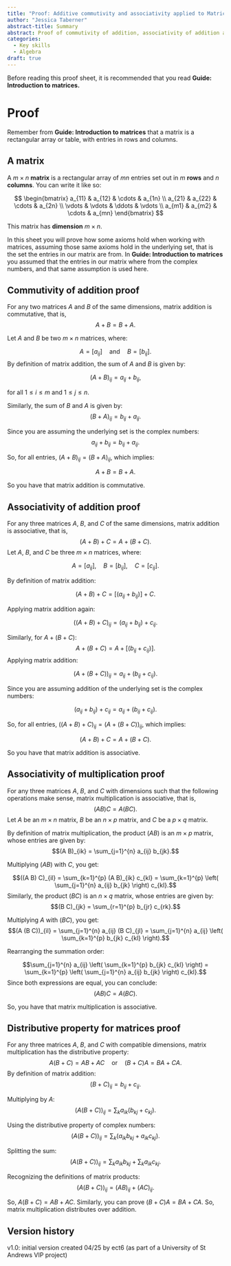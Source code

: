 ```yaml
---
title: "Proof: Additive commutivity and associativity applied to Matrices"
author: "Jessica Taberner"
abstract-title: Summary
abstract: Proof of commutivity of addition, associativity of addition and multiplication and distrubutivity for matrices.
categories:
  - Key skills
  - Algebra
draft: true
---
```


Before reading this proof sheet, it is recommended that you read **Guide: Introduction to matrices.**

# Proof

Remember from **Guide: Introduction to matrices** that a matrix is a rectangular array or table, with entries in rows and columns.

::: callout-note
## A matrix

A $m \times n$ **matrix** is a rectangular array of $mn$ entries set out in $m$ **rows** and $n$ **columns**. You can write it like so:

$$
\begin{bmatrix}
a_{11} & a_{12} & \cdots & a_{1n} \\
a_{21} & a_{22} & \cdots & a_{2n} \\
\vdots & \vdots & \ddots & \vdots \\
a_{m1} & a_{m2} & \cdots & a_{mn}
\end{bmatrix}
$$

This matrix has **dimension** $m \times n$.
:::

In this sheet you will prove how some axioms hold when working with matrices, assuming those same axioms hold in the underlying set, that is the set the entries in our matrix are from. In **Guide: Introduction to matrices** you assumed that the entries in our matrix where from the complex numbers, and that same assumption is used here.

## Commutivity of addition proof

For any two matrices $A$ and $B$ of the same dimensions, matrix addition is commutative, that is,
$$A + B = B + A.$$

Let $A$ and $B$ be two $m \times n$ matrices, where:

$$A = [a_{ij}] \quad \text{and} \quad B = [b_{ij}].$$
By definition of matrix addition, the sum of $A$ and $B$ is given by:

$$(A + B)_{ij} = a_{ij} + b_{ij},$$

for all $1 \leq i \leq m$ and $1 \leq j \leq n$.

Similarly, the sum of $B$ and $A$ is given by:
$$(B + A)_{ij} = b_{ij} + a_{ij}.$$

Since you are assuming the underlying set is the complex numbers:
$$a_{ij} + b_{ij} = b_{ij} + a_{ij}.$$

So, for all entries, $(A + B)_{ij} = (B + A)_{ij}$, which implies:

$$A + B = B + A.$$

So you have that matrix addition is commutative.

## Associativity of addition proof

For any three matrices $A$, $B$, and $C$ of the same dimensions, matrix addition is associative, that is,
$$(A + B) + C = A + (B + C).$$
Let $A$, $B$, and $C$ be three $m \times n$ matrices, where:

$$A = [a_{ij}], \quad B = [b_{ij}], \quad C = [c_{ij}].$$

By definition of matrix addition:

$$(A + B) + C = [(a_{ij} + b_{ij})] + C.$$

Applying matrix addition again:

$$((A + B) + C)_{ij} = (a_{ij} + b_{ij}) + c_{ij}.$$

Similarly, for $A + (B + C)$:
$$A + (B + C) = A + [(b_{ij} + c_{ij})].$$
Applying matrix addition:

$$(A + (B + C))_{ij} = a_{ij} + (b_{ij} + c_{ij}).$$

Since you are assuming addition of the underlying set is the complex numbers:

$$(a_{ij} + b_{ij}) + c_{ij} = a_{ij} + (b_{ij} + c_{ij}).$$

So, for all entries, $((A + B) + C)_{ij} = (A + (B + C))_{ij}$, which implies:

$$(A + B) + C = A + (B + C).$$

So you have that matrix addition is associative.

## Associativity of multiplication proof

For any three matrices $A$, $B$, and $C$ with dimensions such that the following operations make sense, matrix multiplication is associative, that is,
$$(A  B)  C = A  (B  C).$$
Let $A$ be an $m \times n$ matrix, $B$ be an $n \times p$ matrix, and $C$ be a $p \times q$ matrix. 

By definition of matrix multiplication, the product $(A B)$ is an $m \times p$ matrix, whose entries are given by:
$$(A B)_{ik} = \sum_{j=1}^{n} a_{ij} b_{jk}.$$

Multiplying $(A B)$ with $C$, you get:

$$((A B) C)_{il} = \sum_{k=1}^{p} (A B)_{ik} c_{kl} = \sum_{k=1}^{p} \left( \sum_{j=1}^{n} a_{ij} b_{jk} \right) c_{kl}.$$
Similarly, the product $(B C)$ is an $n \times q$ matrix, whose entries are given by:
$$(B C)_{jk} = \sum_{r=1}^{p} b_{jr} c_{rk}.$$

Multiplying $A$ with $(B C)$, you get:
$$(A (B C))_{il} = \sum_{j=1}^{n} a_{ij} (B C)_{jl} = \sum_{j=1}^{n} a_{ij} \left( \sum_{k=1}^{p} b_{jk} c_{kl} \right).$$

Rearranging the summation order:

$$\sum_{j=1}^{n} a_{ij} \left( \sum_{k=1}^{p} b_{jk} c_{kl} \right) = \sum_{k=1}^{p} \left( \sum_{j=1}^{n} a_{ij} b_{jk} \right) c_{kl}.$$
Since both expressions are equal, you can conclude:
$$(A B) C = A (B C).$$

So, you have that matrix multiplication is associative.

## Distributive property for matrices proof

For any three matrices $A$, $B$, and $C$ with compatible dimensions, matrix multiplication has the distributive property:
$$A (B + C) = A B + A C \quad\textsf{or} \quad (B + C) A = B A + C A.$$
By definition of matrix addition:
$$(B + C)_{ij} = b_{ij} + c_{ij}.$$

Multiplying by $A$:
$$(A (B + C))_{ij} = \sum_{k} a_{ik} (b_{kj} + c_{kj}).$$

Using the distributive property of complex numbers:
$$(A (B + C))_{ij} = \sum_{k} (a_{ik} b_{kj} + a_{ik} c_{kj}).$$

Splitting the sum:
$$(A (B + C))_{ij} = \sum_{k} a_{ik} b_{kj} + \sum_{k} a_{ik} c_{kj}.$$

Recognizing the definitions of matrix products:
$$(A (B + C))_{ij} = (A B)_{ij} + (A C)_{ij}.$$

So, $A (B + C) = A B + A C$. Similarly, you can prove $(B + C) A = B A + C A$. So, matrix multiplication distributes over addition.

## Version history {-}

v1.0: initial version created 04/25 by ect6 (as part of a University of St Andrews VIP project)
  
